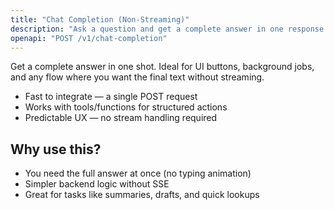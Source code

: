 ```yaml
---
title: "Chat Completion (Non-Streaming)"
description: "Ask a question and get a complete answer in one response — perfect for quick answers, drafting content, or simple tool orchestration"
openapi: "POST /v1/chat-completion"
---
```


Get a complete answer in one shot. Ideal for UI buttons, background jobs, and any flow where you want the final text without streaming.

- Fast to integrate — a single POST request
- Works with tools/functions for structured actions
- Predictable UX — no stream handling required

## Why use this?
- You need the full answer at once (no typing animation)
- Simpler backend logic without SSE
- Great for tasks like summaries, drafts, and quick lookups
